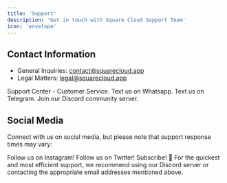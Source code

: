 ```yaml
---
title: 'Support'
description: 'Get in touch with Square Cloud Support Team'
icon: 'envelope'
---
```


## Contact Information

- General Inquiries: contact@squarecloud.app
- Legal Matters: legal@squarecloud.app


<CardGroup cols={1}>
  <Card
    title="SAC"
    href="https://squarecloud.app/sac"
    iconType="brands"
  >
    Support Center - Customer Service.
  </Card> 
  <Card
    title="Whatsapp"
    icon="whatsapp"
    href="https://go.squarecloud.app/whatsapp"
    iconType="brands"
  >
    Text us on Whatsapp.
  </Card>
  <Card
    title="Telegram"
    icon="telegram"
    href="https://go.squarecloud.app/telegram"
    iconType="brands"
  >
    Text us on Telegram.
  </Card>
    <Card
    title="Discord"
    icon="discord"
    href="https://go.squarecloud.app/discord"
    iconType="brands"
  >
    Join our Discord community server.
  </Card>
</CardGroup>

## Social Media

Connect with us on social media, but please note that support response times may vary:

<CardGroup cols={3}>
  <Card
    title="Instagram"
    icon="instagram"
    href="https://www.instagram.com/squarecloudofc/"
    iconType="brands"
    color="#E1306C"
  >
    Follow us on Instagram!
  </Card> 
  <Card
    title="X (or Twitter)"
    icon="twitter"
    href="https://twitter.com/squarecloudofc"
    iconType="brands"
    color="#1DA1F2"
  >
    Follow us on Twitter!
  </Card>
  <Card
    title="Youtube"
    icon="youtube"
    href="https://www.youtube.com/@squarecloudofc?sub_confirmation=1"
    iconType="brands"
    color="#FF0000"
  >
    Subscribe! 🥰
  </Card>
</CardGroup>
For the quickest and most efficient support, we recommend using our Discord server or contacting the appropriate email addresses mentioned above.
